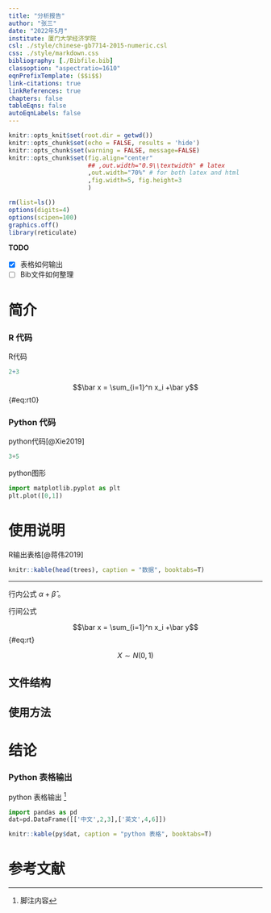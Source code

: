 ```yaml
---
title: "分析报告"
author: "张三"
date: "2022年5月"
institute: 厦门大学经济学院
csl: ./style/chinese-gb7714-2015-numeric.csl
css: ./style/markdown.css
bibliography: [./Bibfile.bib]
classoption: "aspectratio=1610"
eqnPrefixTemplate: ($$i$$)
link-citations: true
linkReferences: true
chapters: false
tableEqns: false
autoEqnLabels: false
---
```


```r
knitr::opts_knit$set(root.dir = getwd())
knitr::opts_chunk$set(echo = FALSE, results = 'hide')
knitr::opts_chunk$set(warning = FALSE, message=FALSE)
knitr::opts_chunk$set(fig.align="center"
                      ## ,out.width="0.9\\textwidth" # latex
                      ,out.width="70%" # for both latex and html
                      ,fig.width=5, fig.height=3
                      )
```

```r
rm(list=ls())
options(digits=4)
options(scipen=100)
graphics.off()
library(reticulate)
```

**TODO**

-   [x] 表格如何输出
-   [ ] Bib文件如何整理

# 简介

### R 代码

R代码

```r
2+3
```

$$\bar x = \sum_{i=1}^n x_i +\bar y$${\#eq:rt0}

### Python 代码

python代码[@Xie2019]

```python
3+5
```

python图形

```python
import matplotlib.pyplot as plt
plt.plot([0,1])
```

# 使用说明

R输出表格[@蒋伟2019]

```r
knitr::kable(head(trees), caption = "数据", booktabs=T)
```

------------------------------------------------------------------------

行内公式 $\alpha+\hat{\beta}$ 。

行间公式

$$\bar x = \sum_{i=1}^n x_i +\bar y$${\#eq:rt}

$$X \sim  N(0,1)$$

## 文件结构

## 使用方法

# 结论

### Python 表格输出

python 表格输出 ^[脚注内容]

```python
import pandas as pd
dat=pd.DataFrame([['中文',2,3],['英文',4,6]])
```

```r
knitr::kable(py$dat, caption = "python 表格", booktabs=T)
```

# 参考文献
